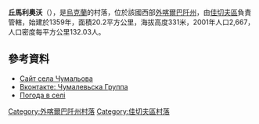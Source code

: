 {{no footnotes|time=2015-10-07T07:47:18+00:00}}


{{coord|48|11|22|N|23|32|39|E|scale:30000|display=title}}

'''丘馬利奧沃'''（{{lang-uk|Чумальово}}），是[[烏克蘭|烏克蘭]]的村落，位於該國西部[[外喀爾巴阡州|外喀爾巴阡州]]，由[[佳切夫區|佳切夫區]]負責管轄，始建於1359年，面積20.2平方公里，海拔高度331米，2001年人口2,667，人口密度每平方公里132.03人。

==參考資料==
*[http://chomalovo.webnode.ru/ Сайт села Чумальова]{{Wayback|url=http://chomalovo.webnode.ru/ |date=20160306123313 }}
*[http://vkontakte.ru/selo.chumalevo Вконтакте: Чумалевьска Группа ]
*[http://weather.in.ua/ua/zakarpatskaja/28598 Погода в селі ]{{Wayback|url=http://weather.in.ua/ua/zakarpatskaja/28598 |date=20160305072909 }}

{{DEFAULTSORT:Чумальово}}

[[Category:外喀爾巴阡州村落|Category:外喀爾巴阡州村落]]
[[Category:佳切夫區村落|Category:佳切夫區村落]]


{{Zakarpattia-geo-stub}}